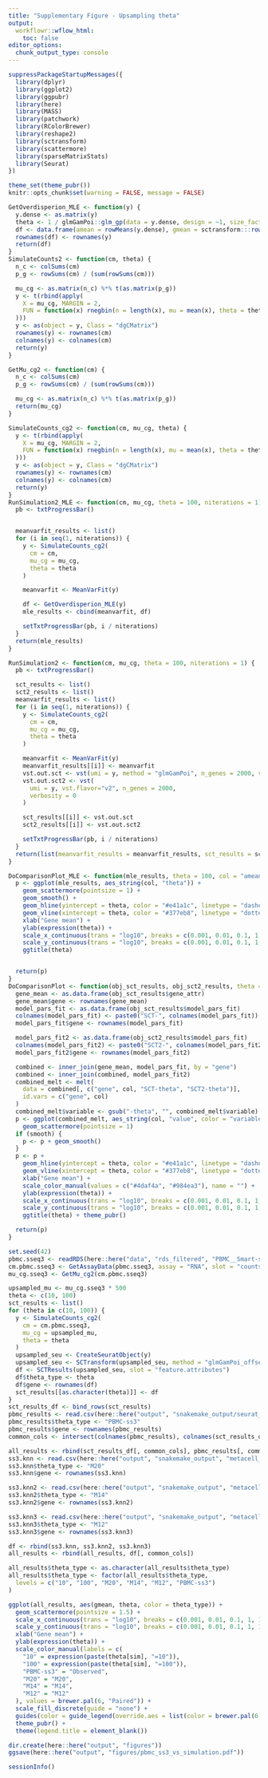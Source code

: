 ```yaml
---
title: "Supplementary Figure - Upsampling theta"
output:
  workflowr::wflow_html:
    toc: false
editor_options:
  chunk_output_type: console
---
```


```r
suppressPackageStartupMessages({
  library(dplyr)
  library(ggplot2)
  library(ggpubr)
  library(here)
  library(MASS)
  library(patchwork)
  library(RColorBrewer)
  library(reshape2)
  library(sctransform)
  library(scattermore)
  library(sparseMatrixStats)
  library(Seurat)
})

theme_set(theme_pubr())
knitr::opts_chunk$set(warning = FALSE, message = FALSE)

GetOverdisperion_MLE <- function(y) {
  y.dense <- as.matrix(y)
  theta <- 1 / glmGamPoi::glm_gp(data = y.dense, design = ~1, size_factors = FALSE)$overdispersions
  df <- data.frame(amean = rowMeans(y.dense), gmean = sctransform:::row_gmean(y.dense), theta = theta)
  rownames(df) <- rownames(y)
  return(df)
}
SimulateCounts2 <- function(cm, theta) {
  n_c <- colSums(cm)
  p_g <- rowSums(cm) / (sum(rowSums(cm)))

  mu_cg <- as.matrix(n_c) %*% t(as.matrix(p_g))
  y <- t(rbind(apply(
    X = mu_cg, MARGIN = 2,
    FUN = function(x) rnegbin(n = length(x), mu = mean(x), theta = theta)
  )))
  y <- as(object = y, Class = "dgCMatrix")
  rownames(y) <- rownames(cm)
  colnames(y) <- colnames(cm)
  return(y)
}

GetMu_cg2 <- function(cm) {
  n_c <- colSums(cm)
  p_g <- rowSums(cm) / (sum(rowSums(cm)))

  mu_cg <- as.matrix(n_c) %*% t(as.matrix(p_g))
  return(mu_cg)
}

SimulateCounts_cg2 <- function(cm, mu_cg, theta) {
  y <- t(rbind(apply(
    X = mu_cg, MARGIN = 2,
    FUN = function(x) rnegbin(n = length(x), mu = mean(x), theta = theta)
  )))
  y <- as(object = y, Class = "dgCMatrix")
  rownames(y) <- rownames(cm)
  colnames(y) <- colnames(cm)
  return(y)
}
RunSimulation2_MLE <- function(cm, mu_cg, theta = 100, niterations = 1) {
  pb <- txtProgressBar()


  meanvarfit_results <- list()
  for (i in seq(1, niterations)) {
    y <- SimulateCounts_cg2(
      cm = cm,
      mu_cg = mu_cg,
      theta = theta
    )

    meanvarfit <- MeanVarFit(y)

    df <- GetOverdisperion_MLE(y)
    mle_results <- cbind(meanvarfit, df)

    setTxtProgressBar(pb, i / niterations)
  }
  return(mle_results)
}

RunSimulation2 <- function(cm, mu_cg, theta = 100, niterations = 1) {
  pb <- txtProgressBar()

  sct_results <- list()
  sct2_results <- list()
  meanvarfit_results <- list()
  for (i in seq(1, niterations)) {
    y <- SimulateCounts_cg2(
      cm = cm,
      mu_cg = mu_cg,
      theta = theta
    )

    meanvarfit <- MeanVarFit(y)
    meanvarfit_results[[i]] <- meanvarfit
    vst.out.sct <- vst(umi = y, method = "glmGamPoi", n_genes = 2000, verbosity = 0)
    vst.out.sct2 <- vst(
      umi = y, vst.flavor="v2", n_genes = 2000, 
      verbosity = 0
    )

    sct_results[[i]] <- vst.out.sct
    sct2_results[[i]] <- vst.out.sct2

    setTxtProgressBar(pb, i / niterations)
  }
  return(list(meanvarfit_results = meanvarfit_results, sct_results = sct_results, sct2_results = sct2_results))
}

DoComparisonPlot_MLE <- function(mle_results, theta = 100, col = "amean") {
  p <- ggplot(mle_results, aes_string(col, "theta")) +
    geom_scattermore(pointsize = 1) +
    geom_smooth() +
    geom_hline(yintercept = theta, color = "#e41a1c", linetype = "dashed") +
    geom_vline(xintercept = theta, color = "#377eb8", linetype = "dotted") +
    xlab("Gene mean") +
    ylab(expression(theta)) +
    scale_x_continuous(trans = "log10", breaks = c(0.001, 0.01, 0.1, 1, 10, 100), labels = MASS::rational) +
    scale_y_continuous(trans = "log10", breaks = c(0.001, 0.01, 0.1, 1, 10, 100), labels = MASS::rational) +
    ggtitle(theta)


  return(p)
}
DoComparisonPlot <- function(obj_sct_results, obj_sct2_results, theta = 100, col = "amean", smooth = FALSE) {
  gene_mean <- as.data.frame(obj_sct_results$gene_attr)
  gene_mean$gene <- rownames(gene_mean)
  model_pars_fit <- as.data.frame(obj_sct_results$model_pars_fit)
  colnames(model_pars_fit) <- paste0("SCT-", colnames(model_pars_fit))
  model_pars_fit$gene <- rownames(model_pars_fit)

  model_pars_fit2 <- as.data.frame(obj_sct2_results$model_pars_fit)
  colnames(model_pars_fit2) <- paste0("SCT2-", colnames(model_pars_fit2))
  model_pars_fit2$gene <- rownames(model_pars_fit2)

  combined <- inner_join(gene_mean, model_pars_fit, by = "gene")
  combined <- inner_join(combined, model_pars_fit2)
  combined_melt <- melt(
    data = combined[, c("gene", col, "SCT-theta", "SCT2-theta")],
    id.vars = c("gene", col)
  )
  combined_melt$variable <- gsub("-theta", "", combined_melt$variable)
  p <- ggplot(combined_melt, aes_string(col, "value", color = "variable")) +
    geom_scattermore(pointsize = 1)
  if (smooth) {
    p <- p + geom_smooth()
  }
  p <- p +
    geom_hline(yintercept = theta, color = "#e41a1c", linetype = "dashed") +
    geom_vline(xintercept = theta, color = "#377eb8", linetype = "dotted") +
    xlab("Gene mean") +
    scale_color_manual(values = c("#4daf4a", "#984ea3"), name = "") +
    ylab(expression(theta)) +
    scale_x_continuous(trans = "log10", breaks = c(0.001, 0.01, 0.1, 1, 10, 100), labels = MASS::rational) +
    scale_y_continuous(trans = "log10", breaks = c(0.001, 0.01, 0.1, 1, 10, 100), labels = MASS::rational) +
    ggtitle(theta) + theme_pubr()

  return(p)
}
```


```r
set.seed(42)
pbmc.sseq3 <- readRDS(here::here("data", "rds_filtered", "PBMC__Smart-seq3.rds"))
cm.pbmc.sseq3 <- GetAssayData(pbmc.sseq3, assay = "RNA", slot = "counts")
mu_cg.sseq3 <- GetMu_cg2(cm.pbmc.sseq3)

upsampled_mu <- mu_cg.sseq3 * 500
theta <- c(10, 100)
sct_results <- list()
for (theta in c(10, 100)) {
  y <- SimulateCounts_cg2(
    cm = cm.pbmc.sseq3,
    mu_cg = upsampled_mu,
    theta = theta
  )
  upsampled_seu <- CreateSeuratObject(y)
  upsampled_seu <- SCTransform(upsampled_seu, method = "glmGamPoi_offset", exclude_poisson=TRUE, verbose = FALSE)
  df <- SCTResults(upsampled_seu, slot = "feature.attributes")
  df$theta_type <- theta
  df$gene <- rownames(df)
  sct_results[[as.character(theta)]] <- df
}
sct_results_df <- bind_rows(sct_results)
pbmc_results <- read.csv(here::here("output", "snakemake_output/seurat_output/PBMC__Smart-seq3/vst2/gene_attr.csv"))
pbmc_results$theta_type <- "PBMC-ss3"
pbmc_results$gene <- rownames(pbmc_results)
common_cols <- intersect(colnames(pbmc_results), colnames(sct_results_df))
```


```r

all_results <- rbind(sct_results_df[, common_cols], pbmc_results[, common_cols])
ss3.knn <- read.csv(here::here("output", "snakemake_output", "metacell_knn_seurat_output/PBMC__Smart-seq3/200/gene_attr.csv"))
ss3.knn$theta_type <- "M20"
ss3.knn$gene <- rownames(ss3.knn)

ss3.knn2 <- read.csv(here::here("output", "snakemake_output", "metacell_knn_seurat_output/PBMC__Smart-seq3/300/gene_attr.csv"))
ss3.knn2$theta_type <- "M14"
ss3.knn2$gene <- rownames(ss3.knn2)

ss3.knn3 <- read.csv(here::here("output", "snakemake_output", "metacell_knn_seurat_output/PBMC__Smart-seq3/400/gene_attr.csv"))
ss3.knn3$theta_type <- "M12"
ss3.knn3$gene <- rownames(ss3.knn3)

df <- rbind(ss3.knn, ss3.knn2, ss3.knn3)
all_results <- rbind(all_results, df[, common_cols])

all_results$theta_type <- as.character(all_results$theta_type)
all_results$theta_type <- factor(all_results$theta_type,
  levels = c("10", "100", "M20", "M14", "M12", "PBMC-ss3")
)

ggplot(all_results, aes(gmean, theta, color = theta_type)) +
  geom_scattermore(pointsize = 1.5) +
  scale_x_continuous(trans = "log10", breaks = c(0.001, 0.01, 0.1, 1, 10, 100, 1000, 10000), labels = MASS::rational) +
  scale_y_continuous(trans = "log10", breaks = c(0.001, 0.01, 0.1, 1, 10, 100), labels = MASS::rational) +
  xlab("Gene mean") +
  ylab(expression(theta)) +
  scale_color_manual(labels = c(
    "10" = expression(paste(theta[sim], "=10")),
    "100" = expression(paste(theta[sim], "=100")),
    "PBMC-ss3" = "Observed",
    "M20" = "M20",
    "M14" = "M14",
    "M12" = "M12"
  ), values = brewer.pal(6, "Paired")) +
  scale_fill_discrete(guide = "none") +
  guides(color = guide_legend(override.aes = list(color = brewer.pal(6, "Paired"), size = 4))) +
  theme_pubr() +
  theme(legend.title = element_blank())

dir.create(here::here("output", "figures"))
ggsave(here::here("output", "figures/pbmc_ss3_vs_simulation.pdf"))
```

```r
sessionInfo()
```
